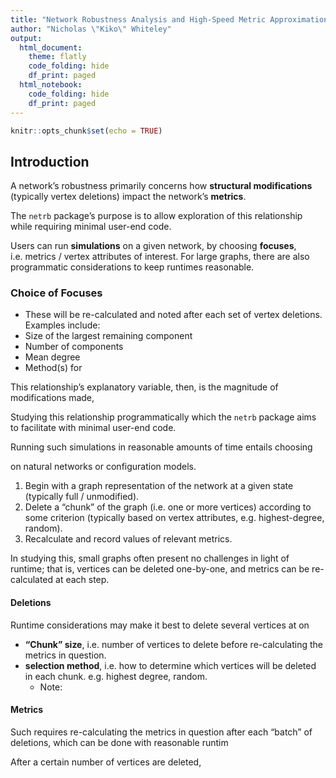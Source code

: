 ```yaml
---
title: "Network Robustness Analysis and High-Speed Metric Approximations"
author: "Nicholas \"Kiko\" Whiteley"
output:
  html_document:
    theme: flatly
    code_folding: hide
    df_print: paged
  html_notebook: 
    code_folding: hide
    df_print: paged
---
```


```r
knitr::opts_chunk$set(echo = TRUE)
```

## Introduction

A network's robustness primarily concerns how __structural modifications__ (typically vertex deletions) impact the network's __metrics__.

The `netrb` package's purpose is to allow exploration of this relationship while requiring minimal user-end code.

Users can run __simulations__ on a given network, by choosing __focuses__, i.e. metrics / vertex attributes of interest.  For large graphs, there are also programmatic considerations to keep runtimes reasonable.

### Choice of Focuses

*  These will be re-calculated and noted after each set of vertex deletions.  Examples include:
  * Size of the largest remaining component
  * Number of components
  * Mean degree
* Method(s) for 


This relationship's explanatory variable, then, is the magnitude of modifications made, 

Studying this relationship programmatically  which the `netrb` package aims to facilitate with minimal user-end code.

Running such simulations in reasonable amounts of time entails choosing 




 on natural networks or configuration models.  



1. Begin with a graph representation of the network at a given state (typically full / unmodified).
2. Delete a "chunk" of the graph (i.e. one or more vertices) according to some criterion (typically based on vertex attributes, e.g. highest-degree, random).
3. Recalculate and record values of relevant metrics.

In studying this, small graphs often present no challenges in light of runtime; that is, vertices can be deleted one-by-one, and metrics can be re-calculated at each step.

#### Deletions

Runtime considerations may make it best to delete several vertices at on

* __"Chunk" size__, i.e. number of vertices to delete before re-calculating the metrics in question.
* __selection method__, i.e. how to determine which vertices will be  deleted in each chunk.   e.g. highest degree, random.
  * Note: 

#### Metrics

Such requires re-calculating the metrics in question after each "batch" of deletions, which can be done with reasonable runtim

After a certain number of vertices are deleted, 
